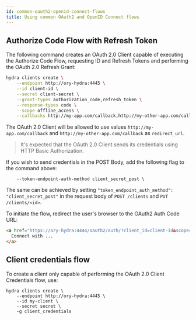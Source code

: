 ```yaml
---
id: common-oauth2-openid-connect-flows
title: Using common OAuth2 and OpenID Connect flows
---
```


## Authorize Code Flow with Refresh Token

The following command creates an OAuth 2.0 Client capable of executing the Authorize Code Flow, requesting ID and Refresh Tokens
and performing the OAuth 2.0 Refresh Grant:

```sh
hydra clients create \
    --endpoint http://ory-hydra:4445 \
    --id client-id \
    --secret client-secret \
    --grant-types authorization_code,refresh_token \
    --response-types code \
    --scope offline_access \
    --callbacks http://my-app.com/callback,http://my-other-app.com/callback
```

The OAuth 2.0 Client will be allowed to use values `http://my-app.com/callback` and `http://my-other-app.com/callback` as
`redirect_url`.

> It's expected that the OAuth 2.0 Client sends its credentials using HTTP Basic Authorization.

If you wish to send credentials in the POST Body, add the following flag to the command above:

```
    --token-endpoint-auth-method client_secret_post \
```

The same can be achieved by setting `"token_endpoint_auth_method": "client_secret_post"` in the request body of `POST /clients`
and `PUT /clients/<id>`.

To initiate the flow, redirect the user's browser to the OAuth2 Auth Code URL:

```html
<a href="https://ory-hydra:4444/oauth2/auth/?client_id=client-id&scope=offline_access&redirect_uri=http://my-app.com/callback">
  Connect with ...
</a>
```

## Client credentials flow

To create a client only capable of performing the OAuth 2.0 Client Credentials flow, use:

```shell script
hydra clients create \
    --endpoint http://ory-hydra:4445 \
    --id my-client \
    --secret secret \
    -g client_credentials
```

